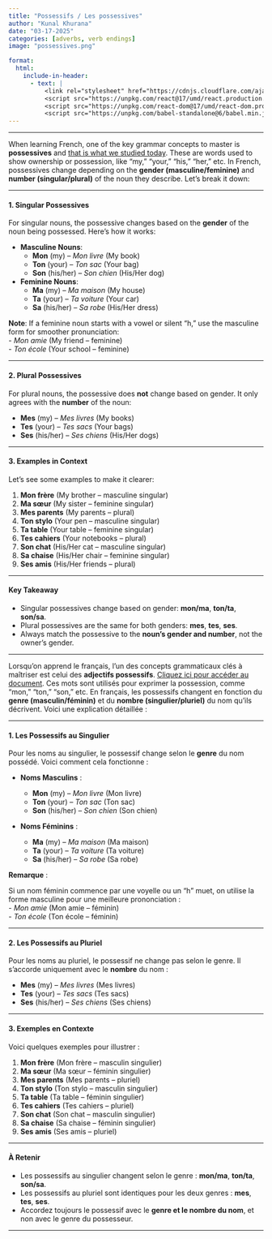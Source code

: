 ```yaml
---
title: "Possessifs / Les possessives"
author: "Kunal Khurana"
date: "03-17-2025"
categories: [adverbs, verb endings]
image: "possessives.png"

format:
  html:
    include-in-header:
      - text: |
          <link rel="stylesheet" href="https://cdnjs.cloudflare.com/ajax/libs/font-awesome/6.0.0/css/all.min.css">
          <script src="https://unpkg.com/react@17/umd/react.production.min.js"></script>
          <script src="https://unpkg.com/react-dom@17/umd/react-dom.production.min.js"></script>
          <script src="https://unpkg.com/babel-standalone@6/babel.min.js"></script>
---
```



```{=html}
<script>
  function copyLink() {
    // Get the current page URL
    const url = window.location.href;
    
    // Copy the URL to the clipboard
    navigator.clipboard.writeText(url).then(() => {
      // Show a confirmation message
      const message = document.getElementById("copy-message");
      message.style.display = "inline";
      setTimeout(() => {
        message.style.display = "none";
      }, 2000); // Hide the message after 2 seconds
    });
  }
</script>
```

<script>
const usersDatabase = ["khuranasoilpau@gmail.com", "rumeetwala@gmail.com", "test", "gargikhurana2003@gmail.com", "bharat0311@hotmail.com"]; // Add your authorized users here
const userInput = prompt(
  document.documentElement.lang === "fr"
    ? "Entrez votre email pour voir cet article :"
    : "Enter your email to view this post:"
);

if (!usersDatabase.includes(userInput)) {
  alert(
    document.documentElement.lang === "fr"
      ? "Vous n'avez pas accès à cet article. Veuillez vous abonner pour y accéder."
      : "You do not have access to this post. Please subscribe to gain access."
  );
  window.location.href =
    document.documentElement.lang === "fr"
      ? "https://frenchwithkunal.ca/fr/payment.html"
      : "https://frenchwithkunal.ca/payment.html"; // Redirect to the subscription/payment page
}


</script>

---


::: {.content-visible when-profile="english"}

When learning French, one of the key grammar concepts to master is **possessives** and [that is what we studied today](https://drive.google.com/file/d/1gScHEm-N_yJjVM-1GLr9fLXZIQHbkn9O/view?usp=drive_link). These are words used to show ownership or possession, like "my," "your," "his," "her," etc. In French, possessives change depending on the **gender (masculine/feminine)** and **number (singular/plural)** of the noun they describe. Let’s break it down:

---

#### **1. Singular Possessives**

For singular nouns, the possessive changes based on the **gender** of the noun being possessed. Here’s how it works:

- **Masculine Nouns**:  
  - **Mon** (my) – *Mon livre* (My book)  
  - **Ton** (your) – *Ton sac* (Your bag)  
  - **Son** (his/her) – *Son chien* (His/Her dog)  

- **Feminine Nouns**:  
  - **Ma** (my) – *Ma maison* (My house)  
  - **Ta** (your) – *Ta voiture* (Your car)  
  - **Sa** (his/her) – *Sa robe* (His/Her dress)  

**Note**: If a feminine noun starts with a vowel or silent "h," use the masculine form for smoother pronunciation:  
- *Mon amie* (My friend – feminine)  
- *Ton école* (Your school – feminine)  

---

#### **2. Plural Possessives**

For plural nouns, the possessive does **not** change based on gender. It only agrees with the **number** of the noun:

- **Mes** (my) – *Mes livres* (My books)  
- **Tes** (your) – *Tes sacs* (Your bags)  
- **Ses** (his/her) – *Ses chiens* (His/Her dogs)  

---

#### **3. Examples in Context**

Let’s see some examples to make it clearer:

1. **Mon frère** (My brother – masculine singular)  
2. **Ma sœur** (My sister – feminine singular)  
3. **Mes parents** (My parents – plural)  
4. **Ton stylo** (Your pen – masculine singular)  
5. **Ta table** (Your table – feminine singular)  
6. **Tes cahiers** (Your notebooks – plural)  
7. **Son chat** (His/Her cat – masculine singular)  
8. **Sa chaise** (His/Her chair – feminine singular)  
9. **Ses amis** (His/Her friends – plural)  

---

#### **Key Takeaway**

- Singular possessives change based on gender: **mon/ma**, **ton/ta**, **son/sa**.  
- Plural possessives are the same for both genders: **mes**, **tes**, **ses**.  
- Always match the possessive to the **noun’s gender and number**, not the owner’s gender.  

---


:::


::: {.content-visible when-profile="french"}

Lorsqu’on apprend le français, l’un des concepts grammaticaux clés à maîtriser est celui des **adjectifs possessifs**. [Cliquez ici pour accéder au document](https://drive.google.com/file/d/1gScHEm-N_yJjVM-1GLr9fLXZIQHbkn9O/view?usp=drive_link). Ces mots sont utilisés pour exprimer la possession, comme "mon," "ton," "son," etc. En français, les possessifs changent en fonction du **genre (masculin/féminin)** et du **nombre (singulier/pluriel)** du nom qu’ils décrivent. Voici une explication détaillée :

---

#### **1. Les Possessifs au Singulier**

Pour les noms au singulier, le possessif change selon le **genre** du nom possédé. Voici comment cela fonctionne :

- **Noms Masculins** :  

  - **Mon** (my) – *Mon livre* (Mon livre)  
  - **Ton** (your) – *Ton sac* (Ton sac)  
  - **Son** (his/her) – *Son chien* (Son chien)  

- **Noms Féminins** :  

  - **Ma** (my) – *Ma maison* (Ma maison)  
  - **Ta** (your) – *Ta voiture* (Ta voiture)  
  - **Sa** (his/her) – *Sa robe* (Sa robe)  

**Remarque** : 

Si un nom féminin commence par une voyelle ou un "h" muet, on utilise la forme masculine pour une meilleure prononciation :  
- *Mon amie* (Mon amie – féminin)  
- *Ton école* (Ton école – féminin)  

---

#### **2. Les Possessifs au Pluriel**

Pour les noms au pluriel, le possessif ne change pas selon le genre. Il s’accorde uniquement avec le **nombre** du nom :

- **Mes** (my) – *Mes livres* (Mes livres)  
- **Tes** (your) – *Tes sacs* (Tes sacs)  
- **Ses** (his/her) – *Ses chiens* (Ses chiens)  

---

#### **3. Exemples en Contexte**

Voici quelques exemples pour illustrer :

1. **Mon frère** (Mon frère – masculin singulier)  
2. **Ma sœur** (Ma sœur – féminin singulier)  
3. **Mes parents** (Mes parents – pluriel)  
4. **Ton stylo** (Ton stylo – masculin singulier)  
5. **Ta table** (Ta table – féminin singulier)  
6. **Tes cahiers** (Tes cahiers – pluriel)  
7. **Son chat** (Son chat – masculin singulier)  
8. **Sa chaise** (Sa chaise – féminin singulier)  
9. **Ses amis** (Ses amis – pluriel)  

---

#### **À Retenir**

- Les possessifs au singulier changent selon le genre : **mon/ma**, **ton/ta**, **son/sa**.  
- Les possessifs au pluriel sont identiques pour les deux genres : **mes**, **tes**, **ses**.  
- Accordez toujours le possessif avec le **genre et le nombre du nom**, et non avec le genre du possesseur.  

---

:::